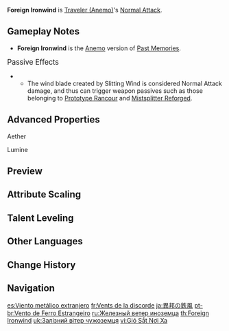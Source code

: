 {{Talent Infobox
|character     = Traveler (Anemo)
|type          = Normal Attack
|image         = Talent Foreign Ironwind.png
|info          = '''Normal Attack'''<br />Performs up to 5 rapid strikes.<br /><br />'''Charged Attack'''<br />Consumes a certain amount of Stamina to unleash 2 rapid sword strikes.<br /><br />'''Plunging Attack'''<br />Plunges from mid-air to strike the ground below, damaging opponents along the path and dealing [[AoE]] DMG upon impact.
|hit1          = 44.5–87.9%
|hit2          = 43.4–85.9%
|hit3          = 53.0–105%
|hit4          = 58.3–115%
|hit5          = 70.8–140%
|charged       = 55.9+60.9/72.2%–111+120/143%
|chargedStamina= 20
|plunge        = 63.9–126%
|plungeLow     = 128–252%
|plungeHigh    = 160–315%
|scale_att1    = ATK
}}
'''Foreign Ironwind''' is [[Traveler (Anemo)]]'s [[Normal Attack]].

==Gameplay Notes==
*'''Foreign Ironwind''' is the [[Anemo]] version of [[Past Memories]].

;<big>Passive Effects</big>
*{{TalentNote|character=Traveler (Anemo)|talent=Foreign Ironwind|ascension|1|Slitting Wind}}
**The wind blade created by Slitting Wind is considered Normal Attack damage, and thus can trigger weapon passives such as those belonging to [[Prototype Rancour]] and [[Mistsplitter Reforged]].

==Advanced Properties==
;Aether
{{Advanced Properties
|title   = Normal Attack 1-Hit
|gu      = 1U
|icdtag  = Normal Attack
|icdtype = 2.5s/3 Hits
|poise   = 41.4
|impulse = 3

|title2   = Normal Attack 2-Hit
|gu2      = 1U
|icdtag2  = Normal Attack
|icdtype2 = 2.5s/3 Hits
|poise2   = 43.2
|impulse2 = 3

|title3   = Normal Attack 3-Hit
|gu3      = 1U
|icdtag3  = Normal Attack
|icdtype3 = 2.5s/3 Hits
|poise3   = 53.1
|impulse3 = 3

|title4   = Normal Attack 4-Hit
|gu4      = 1U
|icdtag4  = Normal Attack
|icdtype4 = 2.5s/3 Hits
|poise4   = 57.6
|impulse4 = 3

|title5   = Normal Attack 5-Hit
|gu5      = 1U
|icdtag5  = Normal Attack
|icdtype5 = 2.5s/3 Hits
|poise5   = 70.2
|impulse5 = 6

|title6   = Charged Attack 1-Hit
|gu6      = 1U
|icdtag6  = Normal Attack
|icdtype6 = 2.5s/3 Hits
|poise6   = 50.6
|impulse6 = 2

|title7   = Charged Attack 2-Hit
|gu7      = 1U
|icdtag7  = Normal Attack
|icdtype7 = 2.5s/3 Hits
|poise7   = 50.6
|impulse7 = 6

|title8   = Plunging Attack Collision
|gu8      = 0U
|icdtag8  = none
|poise8   = 25
|impulse8 = 2

|title9   = Low Plunge
|gu9      = 1U
|icdtag9  = none
|poise9   = 100
|impulse9 = 4
|blunt9   = 1

|title10   = High Plunge
|gu10      = 1U
|icdtag10  = none
|poise10   = 150
|impulse10 = 7
|blunt10   = 1
}}

;Lumine
{{Advanced Properties
|title   = Normal Attack 1-Hit
|gu      = 1U
|icdtag  = Normal Attack
|icdtype = 2.5s/3 Hits
|poise   = 40.5
|impulse = 3

|title2   = Normal Attack 2-Hit
|gu2      = 1U
|icdtag2  = Normal Attack
|icdtype2 = 2.5s/3 Hits
|poise2   = 39.6
|impulse2 = 3

|title3   = Normal Attack 3-Hit
|gu3      = 1U
|icdtag3  = Normal Attack
|icdtype3 = 2.5s/3 Hits
|poise3   = 48.6
|impulse3 = 3

|title4   = Normal Attack 4-Hit
|gu4      = 1U
|icdtag4  = Normal Attack
|icdtype4 = 2.5s/3 Hits
|poise4   = 54
|impulse4 = 3

|title5   = Normal Attack 5-Hit
|gu5      = 1U
|icdtag5  = Normal Attack
|icdtype5 = 2.5s/3 Hits
|poise5   = 64.8
|impulse5 = 6

|title6   = Charged Attack 1-Hit
|gu6      = 1U
|icdtag6  = Normal Attack
|icdtype6 = 2.5s/3 Hits
|poise6   = 50.6
|impulse6 = 2

|title7   = Charged Attack 2-Hit
|gu7      = 1U
|icdtag7  = Normal Attack
|icdtype7 = 2.5s/3 Hits
|poise7   = 50.6
|impulse7 = 6

|title8   = Plunging Attack Collision
|gu8      = 0U
|icdtag8  = none
|poise8   = 25
|impulse8 = 2

|title9   = Low Plunge
|gu9      = 1U
|icdtag9  = none
|poise9   = 100
|impulse9 = 4
|blunt9   = 1

|title10   = High Plunge
|gu10      = 1U
|icdtag10  = none
|poise10   = 150
|impulse10 = 7
|blunt10   = 1
}}

==Preview==
{{Preview
|file1=Foreign Ironwind Normal (Aether) Preview
|caption1=Normal Attack (Aether)

|file2=Foreign Ironwind Normal (Lumine) Preview
|caption2=Normal Attack (Lumine)

|file3=Foreign Ironwind Charged (Aether) Preview
|caption3=Charged Attack (Aether)

|file4=Foreign Ironwind Charged (Lumine) Preview
|caption4=Charged Attack (Lumine)

|file5=Foreign Ironwind Plunge (Aether) Preview
|caption5=Plunging Attack (Aether)

|file6=Foreign Ironwind Plunge (Lumine) Preview
|caption6=Plunging Attack (Lumine)
}}
{{Clr}}

==Attribute Scaling==
{{Past Memories}}

==Talent Leveling==
{{Talent Upgrade|Mondstadt}}

==Other Languages==
{{Other Languages
|en      = Foreign Ironwind
|zhs     = 异邦铁风
|zhs_rm  = Yìbāng Tiě Fēng
|zht     = 異邦鐵風
|zht_rm  = Yìbāng Tiě Fēng
|zh_tl   = Foreign Iron Wind
|ja      = 異邦の鉄風
|ja_rm   = Ihou no Teppuu{{Assumed}}
|ja_tl   = Foreign Iron Wind
|ko      = 이국의 강철바람
|ko_rm   = Iguk-ui Gangcheolbaram
|ko_tl   = Foreign Ironwind
|es      = Viento metálico extranjero
|es_tl   = Foreign Metallic Wind
|fr      = Vents de la discorde
|fr_tl   = Winds of Discord
|ru      = Железный ветер иноземца
|ru_tl   = Foreigner's Iron Wind
|th      = Foreign Ironwind
|vi      = Gió Sắt Nơi Xa
|vi_tl   = Faraway Iron Wind
|de      = Eiserner Wind aus der Fremde
|de_tl   = Iron Wind from the Outland
|id      = Foreign Ironwind
|pt      = Vento de Ferro Estrangeiro
|pt_tl   = Foreign Ironwind
|tr      = Yabancı Demir Fırtınası
|tr_tl   = 
|it      = Ferrovento straniero
|it_tl   = Foreign Ironwind
}}

==Change History==
{{Change History|1.0}}
<!--
==References==
{{Reflist}}
-->
==Navigation==
{{Talent Navbox|Traveler (Anemo)}}

[[es:Viento metálico extranjero]]
[[fr:Vents de la discorde]]
[[ja:異邦の鉄風]]
[[pt-br:Vento de Ferro Estrangeiro]]
[[ru:Железный ветер иноземца]]
[[th:Foreign Ironwind]]
[[uk:Залізний вітер чужоземця]]
[[vi:Gió Sắt Nơi Xa]]